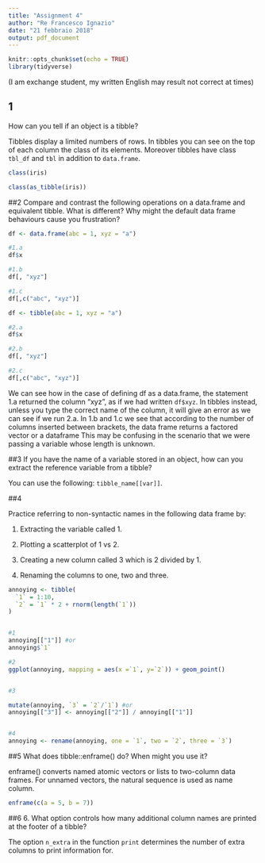 ```yaml
---
title: "Assignment 4"
author: "Re Francesco Ignazio"
date: "21 febbraio 2018"
output: pdf_document
---
```


```r
knitr::opts_chunk$set(echo = TRUE)
library(tidyverse)
```

(I am exchange student, my written English may result not correct at times)


## 1
 How can you tell if an object is a tibble? 


Tibbles display a limited numbers of rows. In tibbles you can see on the top of each column the class of its elements. Moreover tibbles have class `tbl_df`  and `tbl` in addition to `data.frame`.

```r

class(iris)

class(as_tibble(iris))


```



##2
Compare and contrast the following operations on a data.frame and equivalent tibble. What is different? Why might the default data frame behaviours cause you frustration?

```r
df <- data.frame(abc = 1, xyz = "a")

#1.a
df$x

#1.b
df[, "xyz"]

#1.c
df[,c("abc", "xyz")]

df <- tibble(abc = 1, xyz = "a")

#2.a
df$x

#2.b
df[, "xyz"]

#2.c
df[,c("abc", "xyz")]
```

We can see how in the case of defining df as a data.frame, the statement
1.a returned the column "xyz", as if we had written `` df$xyz``. 
In tibbles instead, unless you type the correct name of the column, it will 
give an error as we can see if we run 2.a. In 1.b and 1.c we see that according to the number of columns inserted between brackets, the data frame returns a factored vector or a dataframe  This may be confusing in the scenario that we were passing a variable whose length is unknown.

##3
If you have the name of a variable stored in an object, how can you extract the
reference variable from a tibble?

You can use the following: ```tibble_name[[var]]```.


##4

Practice referring to non-syntactic names in the following data frame by:

   1) Extracting the variable called 1.

   2) Plotting a scatterplot of 1 vs 2.

   3) Creating a new column called 3 which is 2 divided by 1.

   4) Renaming the columns to one, two and three.

```r

annoying <- tibble(
  `1` = 1:10,
  `2` = `1` * 2 + rnorm(length(`1`))
)


#1
annoying[["1"]] #or
annoying$`1`

#2
ggplot(annoying, mapping = aes(x =`1`, y=`2`)) + geom_point()


#3

mutate(annoying, `3` = `2`/`1`) #or
annoying[["3"]] <- annoying[["2"]] / annoying[["1"]]


#4
annoying <- rename(annoying, one = `1`, two = `2`, three = `3`)

```

##5
What does tibble::enframe() do? When might you use it?

enframe() converts named atomic vectors or lists to two-column data frames. For unnamed vectors, the natural sequence is used as name column.

```r

enframe(c(a = 5, b = 7))

```


##6 
 6. What option controls how many additional column names are printed at the footer of a tibble?


The option ```n_extra``` in the function ```print``` determines the number of extra columns to print information for.